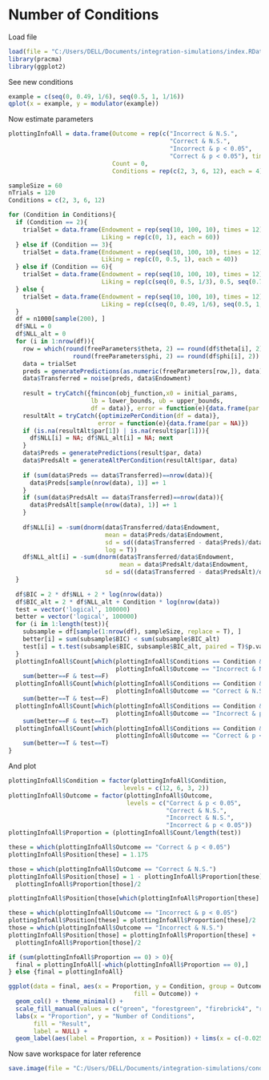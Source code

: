 # Number of Conditions

Load file

```r
load(file = "C:/Users/DELL/Documents/integration-simulations/index.RData")
library(pracma)
library(ggplot2)
```

See new conditions

```r
example = c(seq(0, 0.49, 1/6), seq(0.5, 1, 1/16))
qplot(x = example, y = modulator(example))
```

Now estimate parameters

```r
plottingInfoAll = data.frame(Outcome = rep(c("Incorrect & N.S.", 
                                             "Correct & N.S.", 
                                             "Incorrect & p < 0.05",
                                             "Correct & p < 0.05"), times = 4),
                             Count = 0,
                             Conditions = rep(c(2, 3, 6, 12), each = 4))

sampleSize = 60
nTrials = 120
Conditions = c(2, 3, 6, 12)

for (Condition in Conditions){
  if (Condition == 2){
    trialSet = data.frame(Endowment = rep(seq(10, 100, 10), times = 12),
                          Liking = rep(c(0, 1), each = 60))
  } else if (Condition == 3){
    trialSet = data.frame(Endowment = rep(seq(10, 100, 10), times = 12),
                          Liking = rep(c(0, 0.5, 1), each = 40))
  } else if (Condition == 6){
    trialSet = data.frame(Endowment = rep(seq(10, 100, 10), times = 12),
                          Liking = rep(c(seq(0, 0.5, 1/3), 0.5, seq(0.75, 1, 1/8)), each = 20))
  } else {
    trialSet = data.frame(Endowment = rep(seq(10, 100, 10), times = 12),
                          Liking = rep(c(seq(0, 0.49, 1/6), seq(0.5, 1, 1/16)), each = 10))
  }
  df = n1000[sample(200), ]
  df$NLL = 0
  df$NLL_alt = 0
  for (i in 1:nrow(df)){
    row = which(round(freeParameters$theta, 2) == round(df$theta[i], 2) & 
                  round(freeParameters$phi, 2) == round(df$phi[i], 2))
    data = trialSet
    preds = generatePredictions(as.numeric(freeParameters[row,]), data)
    data$Transferred = noise(preds, data$Endowment)
    
    result = tryCatch({fmincon(obj_function,x0 = initial_params,
                       lb = lower_bounds, ub = upper_bounds,
                       df = data)}, error = function(e){data.frame(par = NA)})
    resultAlt = tryCatch({optimizePerCondition(df = data)}, 
                         error = function(e){data.frame(par = NA)})
    if (is.na(resultAlt$par[1]) | is.na(result$par[1])){
      df$NLL[i] = NA; df$NLL_alt[i] = NA; next
    }
    data$Preds = generatePredictions(result$par, data)
    data$PredsAlt = generateAltPerCondition(resultAlt$par, data)
    
    if (sum(data$Preds == data$Transferred)==nrow(data)){
      data$Preds[sample(nrow(data), 1)] =+ 1
    }
    if (sum(data$PredsAlt == data$Transferred)==nrow(data)){
      data$PredsAlt[sample(nrow(data), 1)] =+ 1
    }
    
    df$NLL[i] = -sum(dnorm(data$Transferred/data$Endowment, 
                           mean = data$Preds/data$Endowment, 
                           sd = sd((data$Transferred - data$Preds)/data$Endowment),
                           log = T))
    df$NLL_alt[i] = -sum(dnorm(data$Transferred/data$Endowment, 
                               mean = data$PredsAlt/data$Endowment, 
                           sd = sd((data$Transferred - data$PredsAlt)/data$Endowment), log = T))
  }
  
  df$BIC = 2 * df$NLL + 2 * log(nrow(data))
  df$BIC_alt = 2 * df$NLL_alt + Condition * log(nrow(data))
  test = vector('logical', 100000)
  better = vector('logical', 100000)
  for (i in 1:length(test)){
    subsample = df[sample(1:nrow(df), sampleSize, replace = T), ]
    better[i] = sum(subsample$BIC) < sum(subsample$BIC_alt)
    test[i] = t.test(subsample$BIC, subsample$BIC_alt, paired = T)$p.value < 0.05
  }
  plottingInfoAll$Count[which(plottingInfoAll$Conditions == Condition & 
                              plottingInfoAll$Outcome == "Incorrect & N.S.")] = 
    sum(better==F & test==F)
  plottingInfoAll$Count[which(plottingInfoAll$Conditions == Condition & 
                              plottingInfoAll$Outcome == "Correct & N.S.")] = 
    sum(better==T & test==F)
  plottingInfoAll$Count[which(plottingInfoAll$Conditions == Condition & 
                              plottingInfoAll$Outcome == "Incorrect & p < 0.05")] = 
    sum(better==F & test==T)
  plottingInfoAll$Count[which(plottingInfoAll$Conditions == Condition & 
                              plottingInfoAll$Outcome == "Correct & p < 0.05")] = 
    sum(better==T & test==T)
}
```

And plot

```r
plottingInfoAll$Condition = factor(plottingInfoAll$Condition, 
                                levels = c(12, 6, 3, 2))
plottingInfoAll$Outcome = factor(plottingInfoAll$Outcome,
                                 levels = c("Correct & p < 0.05",
                                            "Correct & N.S.", 
                                            "Incorrect & N.S.",
                                            "Incorrect & p < 0.05"))
plottingInfoAll$Proportion = (plottingInfoAll$Count/length(test))

these = which(plottingInfoAll$Outcome == "Correct & p < 0.05")
plottingInfoAll$Position[these] = 1.175

those = which(plottingInfoAll$Outcome == "Correct & N.S.")
plottingInfoAll$Position[those] = 1 - plottingInfoAll$Proportion[these] -
  plottingInfoAll$Proportion[those]/2

plottingInfoAll$Position[those[which(plottingInfoAll$Proportion[these] == 0)]] = 1.175

these = which(plottingInfoAll$Outcome == "Incorrect & p < 0.05")
plottingInfoAll$Position[these] = plottingInfoAll$Proportion[these]/2
those = which(plottingInfoAll$Outcome == "Incorrect & N.S.")
plottingInfoAll$Position[those] = plottingInfoAll$Proportion[these] +
  plottingInfoAll$Proportion[those]/2

if (sum(plottingInfoAll$Proportion == 0) > 0){
  final = plottingInfoAll[-which(plottingInfoAll$Proportion == 0),]
} else {final = plottingInfoAll}

ggplot(data = final, aes(x = Proportion, y = Condition, group = Outcome,
                                   fill = Outcome)) + 
  geom_col() + theme_minimal() + 
  scale_fill_manual(values = c("green", "forestgreen", "firebrick4", "red")) +
  labs(x = "Proportion", y = "Number of Conditions", 
       fill = "Result",
       label = NULL) + 
  geom_label(aes(label = Proportion, x = Position)) + lims(x = c(-0.025, 1.25))
```

Now save workspace for later reference

```r
save.image(file = "C:/Users/DELL/Documents/integration-simulations/conditions.RData")
```
